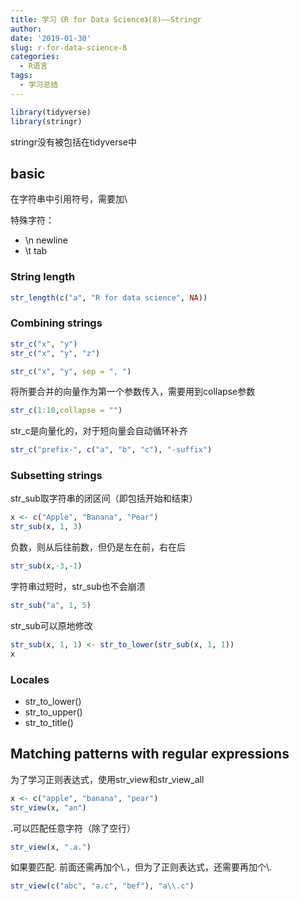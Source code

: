```yaml
---
title: 学习《R for Data Science》(8)——Stringr
author: 
date: '2019-01-30'
slug: r-for-data-science-8
categories:
  - R语言
tags:
  - 学习总结
---
```


```r
library(tidyverse)
library(stringr)
```

stringr没有被包括在tidyverse中

## basic

在字符串中引用符号，需要加\\

特殊字符：

- \\n newline
- \\t tab

### String length

```r
str_length(c("a", "R for data science", NA))
```

### Combining strings

```r
str_c("x", "y")
str_c("x", "y", "z")
```

```r
str_c("x", "y", sep = ", ")
```

将所要合并的向量作为第一个参数传入，需要用到collapse参数

```r
str_c(1:10,collapse = "")
```


str_c是向量化的，对于短向量会自动循环补齐

```r
str_c("prefix-", c("a", "b", "c"), "-suffix")
```

### Subsetting strings

str_sub取字符串的闭区间（即包括开始和结束）

```r
x <- c("Apple", "Banana", "Pear")
str_sub(x, 1, 3)
```

负数，则从后往前数，但仍是左在前，右在后

```r
str_sub(x,-3,-1)
```


字符串过短时，str_sub也不会崩溃

```r
str_sub("a", 1, 5)
```

str_sub可以原地修改

```r
str_sub(x, 1, 1) <- str_to_lower(str_sub(x, 1, 1))
x
```

### Locales

- str_to_lower()
- str_to_upper()
- str_to_title()

## Matching patterns with regular expressions

为了学习正则表达式，使用str_view和str_view_all

```r
x <- c("apple", "banana", "pear")
str_view(x, "an")
```

\.可以匹配任意字符（除了空行）

```r
str_view(x, ".a.")
```

如果要匹配\. 前面还需再加个\\.，但为了正则表达式，还需要再加个\\\.

```r
str_view(c("abc", "a.c", "bef"), "a\\.c")
```

